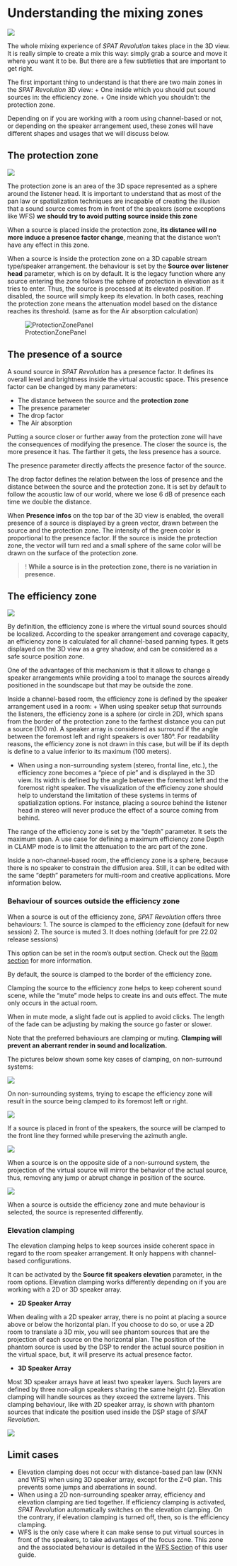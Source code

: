 # Understanding the mixing zones

![](https://media.githubusercontent.com/media/FLUX-SE/doc_images/main/SpatR/Room/3DView.png)


The whole mixing experience of _SPAT Revolution_ takes place in the 3D view. It is really simple to create a mix this way: simply grab a source and move it where you want it to be. But there are a few subtleties that are important to get right.

The first important thing to understand is that there are two main zones in the _SPAT Revolution_ 3D view:
+ One inside which you should put sound sources in: the efficiency zone.
+ One inside which you shouldn’t: the protection zone.

Depending on if you are working with a room using channel-based or not, or depending on the speaker arrangement used, these zones will have different shapes and usages that we will discuss below.

## The protection zone {#sec-about3dview-protectionzone}

![](https://media.githubusercontent.com/media/FLUX-SE/doc_images/main/SpatR/Room/ProtectionZone.png)

The protection zone is an area of the 3D space represented as a sphere around the listener head.
It is important to understand that as most of the pan law or spatialization techniques are incapable of creating the illusion that a sound source comes from in front of the speakers (some exceptions like WFS) **we should try to avoid putting source inside this zone**

When a source is placed inside the protection zone, **its distance will no more induce a presence factor change**, meaning that the distance won't have any effect in this zone.

When a source is inside the protection zone on a 3D capable stream type/speaker arrangement. the behaviour is set by the **Source over listener head** parameter, which is on by default. It is the legacy function where any source entering the zone follows the sphere of protection in elevation as it tries to enter. Thus, the source is processed at its elevated position. If disabled, the source will simply keep its elevation. In both cases, reaching the protection zone means the attenuation model based on the distance reaches its threshold. (same as for the Air absorption calculation)

![ProtectionZonePanel]( https://media.githubusercontent.com/media/FLUX-SE/doc_images/main/SpatR//Room/OutputProtectionZonePanel.png)


## The presence of a source

A sound source in _SPAT Revolution_ has a presence factor. It defines its overall level and brightness inside the virtual acoustic space. This presence factor can be changed by many parameters:

- The distance between the source and the **protection zone**
- The presence parameter
- The drop factor
- The Air absorption

Putting a source closer or further away from the protection zone will have the consequences of modifying the presence. The closer the source is, the more presence it has. The farther it gets, the less presence has a source.

The presence parameter directly affects the presence factor of the source.

The drop factor defines the relation between the loss of presence and the distance between the source and the protection zone. It is set by default to follow the acoustic law of our world, where we lose 6 dB of presence each time we double the distance.

When **Presence infos** on the top bar of the 3D view is enabled, the overall presence of a source is displayed by a green vector, drawn between the source and the protection zone. The intensity of the green color is proportional to the presence factor. If the source is inside the protection zone, the vector will turn red and a small sphere of the same color will be drawn on the surface of the protection zone.


>! **While a source is in the protection zone, there is no variation in presence.**


## The efficiency zone {#sec-about3dview-efficiencyzone}

![]( https://media.githubusercontent.com/media/FLUX-SE/doc_images/main/SpatR//Room/3DViewEfficiencyZone.png)

<!--TO BE COMPLETED-->
By definition, the efficiency zone is where the virtual sound sources should be localized.
According to the speaker arrangement and coverage capacity, an efficiency zone is calculated for all channel-based panning types. It gets displayed on the 3D view as a grey shadow, and can be considered as a safe source position zone.

One of the advantages of this mechanism is that it allows to change a speaker arrangements while providing a tool to manage the sources already positioned in the soundscape but that may be outside the zone.

Inside a channel-based room, the efficiency zone is defined by the speaker arrangement used in a room:
+ When using speaker setup that surrounds the listeners, the efficiency zone is a sphere (or circle in 2D), which spans from the border of the protection zone to the farthest distance you can put a source (100 m). A speaker array is considered as surround if the angle between the foremost left and right speakers is over 180°. For readability reasons, the efficiency zone is not drawn in this case, but will be if its depth is define to a value inferior to its maximum (100 meters).

+ When using a non-surrounding system (stereo, frontal line, etc.), the efficiency zone becomes a “piece of pie” and is displayed in the 3D view. Its width is defined by the angle between the foremost left and the foremost right speaker. The visualization of the efficiency zone should help to understand the limitation of these systems in terms of spatialization options. For instance, placing a source behind the listener head in stereo will never produce the effect of a source coming from behind.

The range of the efficiency zone is set by the “depth” parameter. It sets the maximum span. A use case for defining a maximum efficiency zone Depth in CLAMP mode is to limit the attenuation to the arc part of the zone.

Inside a non-channel-based room, the efficiency zone is a sphere, because there is no speaker to constrain the diffusion area. Still, it can be edited with the same “depth” parameters for multi-room and creative applications. More information below.

### Behaviour of sources outside the efficiency zone

When a source is out of the efficiency zone, _SPAT Revolution_ offers three behaviours:
1. The source is clamped to the efficiency zone (default for new session)
2. The source is muted
3. It does nothing (default for pre 22.02 release sessions)

This option can be set in the room’s output section. Check out the [Room section](Spat_Environment_Room.md) for more information.

:::{.callout-note}
By default, the source is clamped to the border of the efficiency zone.
:::

Clamping the source to the efficiency zone helps to keep coherent sound scene, while the "mute" mode helps to create ins and outs effect. The mute only occurs in the actual room.

:::{.callout-note}
When in mute mode, a slight fade out is applied to avoid clicks. The length of the fade can be adjusting by making the source go faster or slower.
:::

Note that the preferred behaviours are clamping or muting. **Clamping will prevent an aberrant render in sound and localization.**

The pictures below shown some key cases of clamping, on non-surround systems:

![]( https://media.githubusercontent.com/media/FLUX-SE/doc_images/main/SpatR//Room/3DViewAzimClamping.png)

:::{.callout-note}
On non-surrounding systems, trying to escape the efficiency zone will result in the source being clamped to its foremost left or right.
:::

![]( https://media.githubusercontent.com/media/FLUX-SE/doc_images/main/SpatR//Room/3DViewFrontClamping.png)

:::{.callout-note}
If a source is placed in front of the speakers, the source will be clamped to the front line they formed while preserving the azimuth angle.
:::

![]( https://media.githubusercontent.com/media/FLUX-SE/doc_images/main/SpatR//Room/3DViewMirrorClamping.png)

:::{.callout-note}
When a source is on the opposite side of a non-surround system, the projection of the virtual source will mirror the behavior of the actual source, thus, removing any jump or abrupt change in position of the source.
:::

![]( https://media.githubusercontent.com/media/FLUX-SE/doc_images/main/SpatR//Room/3DViewMuteSource.png)

:::{.callout-note}
When a source is outside the efficiency zone and mute behaviour is selected, the source is represented differently.
:::

### Elevation clamping

The elevation clamping helps to keep sources inside coherent space in regard to the room speaker arrangement. It only happens with channel-based configurations.

It can be activated by the **Source fit speakers elevation** parameter, in the room options. Elevation clamping works differently depending on if you are working with a 2D or 3D speaker array.

+ **2D Speaker Array**

When dealing with a 2D speaker array, there is no point at placing a source above or below the horizontal plan. If you choose to do so, or use a 2D room to translate a 3D mix, you will see phantom sources that are the projection of each source on the horizontal plan. The position of the phantom source is used by the DSP to render the actual source position in the virtual space, but, it will preserve its actual presence factor.

+ **3D Speaker Array**

Most 3D speaker arrays have at least two speaker layers. Such layers are defined by three non-align speakers sharing the same height (z). Elevation clamping will handle sources as they exceed the extreme layers. This clamping behaviour, like with 2D speaker array, is shown with phantom sources that indicate the position used inside the DSP stage of _SPAT Revolution_.

![]( https://media.githubusercontent.com/media/FLUX-SE/doc_images/main/SpatR//Room/3DViewHeightClamping.png)

## Limit cases

+ Elevation clamping does not occur with distance-based pan law (KNN and WFS) when using 3D speaker array, except for the Z=0 plan. This prevents some jumps and aberrations in sound.
+ When using a 2D non-surrounding speaker array, efficiency and elevation clamping are tied together. If efficiency clamping is activated, _SPAT Revolution_ automatically switches on the elevation clamping. On the contrary, if elevation clamping is turned off, then, so is the efficiency clamping.
+ WFS is the only case where it can make sense to put virtual sources in front of the speakers, to take advantages of the focus zone. This zone and the associated behaviour is detailed in the  [WFS Section](Spatialisation_Technology_WFS.md) of this user guide.
